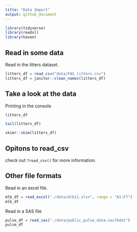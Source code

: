 ```yaml
---
title: "Data Import"
output: github_document
---
```


```r
library(tidyverse)
library(readxl)
library(haven)
```

## Read in some data

Read in the litters dataset.

```r
litters_df = read_csv("data/FAS_litters.csv")
litters_df = janitor::clean_names(litters_df)
```


## Take a look at the data

Printing in the console

```r
litters_df
```

```r
tail(litters_df)
```

```r
skimr::skim(litters_df)
```


## Opitons to read_csv

check out `?read_csv()` for more information. 

## Other file formats

Read in an excel file.

```r
mlb_df = read_excel("./data/mlb11.xlsx", range = "A1:F7")
mlb_df
```

Read in a SAS file

```r
pulse_df = read_sas("./data/public_pulse_data.sas7bdat")
pulse_df
```

